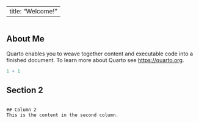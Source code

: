 

---
title: "Welcome!"
---
<div class="row">
  <div class="column">
## About Me

Quarto enables you to weave together content and executable code into a finished document. To learn more about Quarto see <https://quarto.org>.

```r
1 + 1
```

## Section 2

</div>

  <div class="column">
    ## Column 2
    This is the content in the second column.
  </div>
</div>